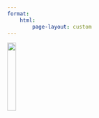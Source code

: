 ```yaml
---
format:
    html:
        page-layout: custom
---
```


::: {.grid .top-grid}
::: {.g-col-2}
:::
::: {.g-col-8}
![](img/progress.png){width=20% height=20%}

:::
::: {.g-col-2}
:::
:::
